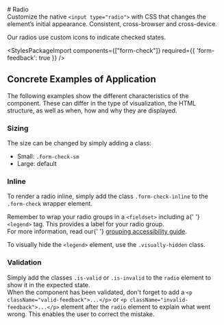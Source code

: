 

<Meta of={RadioStories} />

<div className="docs-title">
  # Radio

  <nav>
    <link-design of={JSON.stringify(RadioStories)}></link-design>
  </nav>
</div>

<div className="lead">
  Customize the native <code>&lt;input type="radio"&gt;</code> with CSS that changes the element’s
  initial appearance. Consistent, cross-browser and cross-device.
</div>

Our radios use custom icons to indicate checked states.

<Canvas sourceState="shown" of={RadioStories.Default} />
<div className="hide-col-default">
  <Controls of={RadioStories.Default} />
</div>

<StylesPackageImport components={["form-check"]} required={{ 'form-feedback': true }} />

## Concrete Examples of Application

The following examples show the different characteristics of the component. These can differ in the type of visualization, the HTML structure, as well as when, how and why they are displayed.

### Sizing

The size can be changed by simply adding a class:

- Small: `.form-check-sm`
- Large: default

<Canvas of={RadioStories.Size} />

### Inline

To render a radio inline, simply add the class `.form-check-inline` to the `.form-check` wrapper element.

<div className="alert alert-info alert-md">
  Remember to wrap your radio groups in a <code>&lt;fieldset&gt;</code> including a{' '}
  <code>&lt;legend&gt;</code> tag. This provides a label for your radio group.
  <br />
  For more information, read our{' '}
  <a href="/?path=/docs/46da78e8-e83b-4ca1-aaf6-bbc662efef14--docs#grouping">grouping accessibility guide</a>.
</div>

To visually hide the `<legend>` element, use the `.visually-hidden` class.

<Canvas of={RadioStories.Inline} />

### Validation

Simply add the classes `.is-valid` or `.is-invalid` to the `radio` element to show it in the expected state.<br/>
When the component has been validated, don't forget to add a `<p className="valid-feedback">...</p>` or `<p className="invalid-feedback">...</p>` element after the `radio` element to explain what went wrong. This enables the user to correct the mistake.

<Canvas of={RadioStories.Validation} />
